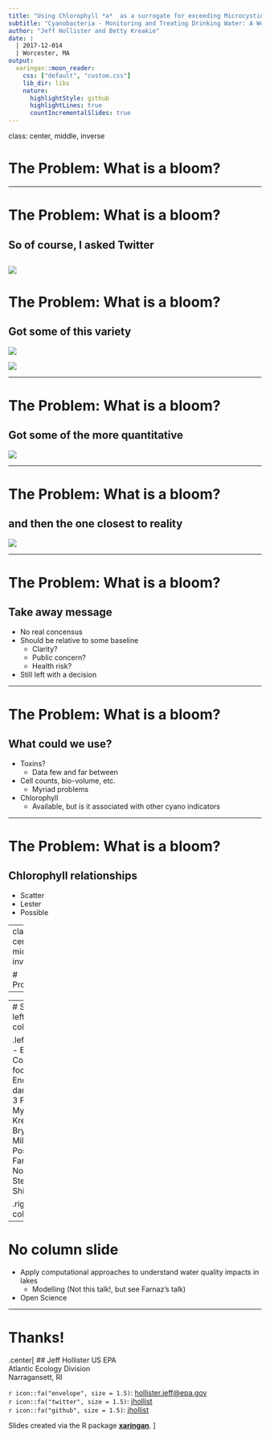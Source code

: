 ```yaml
---
title: "Using Chlorophyll *a*  as a surrogate for exceeding Microcystin Health Advisory Concentrations"
subtitle: "Cyanobacteria - Monitoring and Treating Drinking Water: A Workshop for Water Suppliers"
author: "Jeff Hollister and Betty Kreakie"
date: |
  | 2017-12-014
  | Worcester, MA
output:
  xaringan::moon_reader:
    css: ["default", "custom.css"]
    lib_dir: libs
    nature:
      highlightStyle: github
      highlightLines: true
      countIncrementalSlides: true
---
```

class: center, middle, inverse

# The Problem: What is a bloom?

---

# The Problem: What is a bloom?

## So of course, I asked Twitter

![](tweet1.jpg)
---

# The Problem: What is a bloom?

## Got some of this variety

![](tweet2.jpg)

![](tweet3.jpg)

---

# The Problem: What is a bloom?

## Got some of the more quantitative

![](tweet5.jpg)

---

# The Problem: What is a bloom?

## and then the one closest to reality

![](tweet6.jpg)

---

# The Problem: What is a bloom?

## Take away message

- No real concensus
- Should be relative to some baseline
  - Clarity?
  - Public concern?
  - Health risk?
- Still left with a decision

---

# The Problem: What is a bloom?

## What could we use?

- Toxins?
  - Data few and far between
- Cell counts, bio-volume, etc.
  - Myriad problems
- Chlorophyll
  - Available, but is it associated with other cyano indicators

---

# The Problem: What is a bloom?

## Chlorophyll relationships

- Scatter
- Lester
- Possible

---
class: center, middle, inverse

# Problem: 

---




---
# Slide with left and right columns

.left-column[
- Ecologists 
- Computational focus
  - Enough to be dangerous
- 3 FTE
  - Myself
  - Betty Kreakie
  - Bryan Milstead
- 2 Post-docs
  - Farnaz Nojavan
  - Stephen Shivers
]

.right-column[
```r
icon::fa("rocket", size = 4)
```
]

---

# No column slide

- Apply computational approaches to understand water quality impacts in lakes
  - Modelling (Not this talk!, but see Farnaz's talk)
- Open Science

---
# Thanks!
.center[
## Jeff Hollister
US EPA </br>
Atlantic Ecology Division </br>
Narragansett, RI </br>

`r icon::fa("envelope", size = 1.5)`: [hollister.jeff@epa.gov](mailto:hollister.jeff@epa.gov) </br>
`r icon::fa("twitter", size = 1.5)`: [jhollist](https://twitter.com/jhollist) </br>
`r icon::fa("github", size = 1.5)`: [jhollist](https://github.com/jhollist) </br>

Slides created via the R package [**xaringan**](https://github.com/yihui/xaringan).
]

